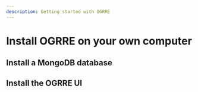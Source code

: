 ```yaml
---
description: Getting started with OGRRE
---
```

# Install OGRRE on your own computer

## Install a MongoDB database

<!-- Michael: TODO -->

## Install the OGRRE UI

<!-- Michael: TODO -->

